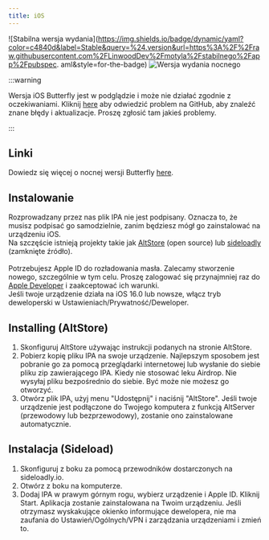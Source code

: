 ```yaml
---
title: iOS
---
```


![Stabilna wersja wydania](https://img.shields.io/badge/dynamic/yaml?color=c4840d&label=Stable&query=%24.version&url=https%3A%2F%2Fraw.githubusercontent.com%2FLinwoodDev%2Fmotyla%2Fstabilnego%2Fapp%2Fpubspec. aml&style=for-the-badge)
![Wersja wydania nocnego](https://img.shields.io/badge/dynamic/yaml?color=f7d28c&label=Nightly&query=%24.version&url=https%3A%2F%2Fraw.githubusercontent.com%2FLinwoodDev%2Fbutterfly%2Fnightly%2Fapp%2Fpubspec.yaml&style=for-the-badge)


:::warning

Wersja iOS Butterfly jest w podglądzie i może nie działać zgodnie z oczekiwaniami.
Kliknij [here](https://github.com/LinwoodDev/Butterfly/issues/244) aby odwiedzić problem na GitHub, aby znaleźć znane błędy i aktualizacje. Proszę zgłosić tam jakieś problemy.

:::

## Linki

<Tabs>
<TabItem label="Stable">
  <CardGrid>
    <DownloadButton href="https://github.com/LinwoodDev/butterfly/releases/download/stable/linwood-butterfly-ios.ipa" title="IPA"/>
  </CardGrid>
</TabItem>
<TabItem label="Nightly">
  <CardGrid>
    <DownloadButton href="https://github.com/LinwoodDev/butterfly/releases/download/nightly/linwood-butterfly-ios.ipa" title="IPA"/>
  </CardGrid>
</TabItem>
</Tabs>

Dowiedz się więcej o nocnej wersji Butterfly [here](/community/nightly).

## Instalowanie

Rozprowadzany przez nas plik IPA nie jest podpisany. Oznacza to, że musisz podpisać go samodzielnie, zanim będziesz mógł go zainstalować na urządzeniu iOS. \
Na szczęście istnieją projekty takie jak [AltStore](https://altstore.io) (open source) lub [sideloadly](https://sideloadly.io) (zamknięte źródło). \
\
Potrzebujesz Apple ID do rozładowania masła. Zalecamy stworzenie nowego, szczególnie w tym celu. Proszę zalogować się przynajmniej raz do [Apple Developer](https://developer.apple.com) i zaakceptować ich warunki.
\
Jeśli twoje urządzenie działa na iOS 16.0 lub nowsze, włącz tryb deweloperski w Ustawieniach/Prywatność/Deweloper.

## Installing (AltStore)

1. Skonfiguruj AltStore używając instrukcji podanych na stronie AltStore.
2. Pobierz kopię pliku IPA na swoje urządzenie. Najlepszym sposobem jest pobranie go za pomocą przeglądarki internetowej lub wysłanie do siebie pliku zip zawierającego IPA. Kiedy nie stosować leku Airdrop. Nie wysyłaj pliku bezpośrednio do siebie. Być może nie możesz go otworzyć.
3. Otwórz plik IPA, użyj menu "Udostępnij" i naciśnij "AltStore". Jeśli twoje urządzenie jest podłączone do Twojego komputera z funkcją AltServer (przewodowy lub bezprzewodowy), zostanie ono zainstalowane automatycznie.

## Instalacja (Sideload)

1. Skonfiguruj z boku za pomocą przewodników dostarczonych na sideloadly.io.
2. Otwórz z boku na komputerze.
3. Dodaj IPA w prawym górnym rogu, wybierz urządzenie i Apple ID. Kliknij Start. Aplikacja zostanie zainstalowana na Twoim urządzeniu.
   Jeśli otrzymasz wyskakujące okienko informujące dewelopera, nie ma zaufania do Ustawień/Ogólnych/VPN i zarządzania urządzeniami i zmień to.
